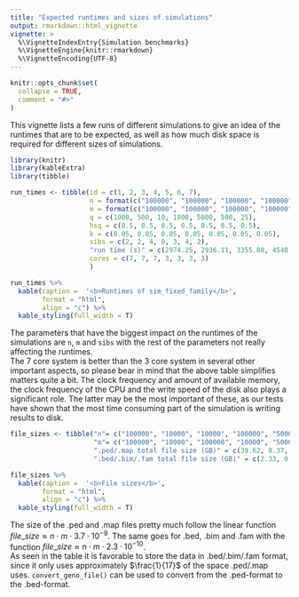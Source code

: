 ```yaml
---
title: "Expected runtimes and sizes of simulations"
output: rmarkdown::html_vignette
vignette: >
  %\VignetteIndexEntry{Simulation benchmarks}
  %\VignetteEngine{knitr::rmarkdown}
  %\VignetteEncoding{UTF-8}
---
```


```r
knitr::opts_chunk$set(
  collapse = TRUE,
  comment = "#>"
)
```

This vignette lists a few runs of different simulations to give an idea of the runtimes that are to be expected, as well as how much disk space is required for different sizes of simulations.
```r
library(knitr)
library(kableExtra)
library(tibble)
```

```r
run_times <- tibble(id = c(1, 2, 3, 4, 5, 6, 7),
                    n = format(c("100000", "100000", "100000", "100000", "100000", "100000", "100000"), digits=7),
                    m = format(c("100000", "100000", "100000", "100000", "100000", "100000", "100000"), digits=7),
                    q = c(1000, 500, 10, 1000, 5000, 500, 25),
                    hsq = c(0.5, 0.5, 0.5, 0.5, 0.5, 0.5, 0.5),
                    k = c(0.05, 0.05, 0.05, 0.05, 0.05, 0.05, 0.05),
                    sibs = c(2, 2, 4, 0, 3, 4, 2),
                    "run time (s)" = c(2974.25, 2936.11, 3355.88, 4540.06, 9551.67, 11207.75, 11581.89),
                    cores = c(7, 7, 7, 3, 3, 3, 3)
                    )
```

```r
run_times %>%
  kable(caption =  '<b>Runtimes of sim_fixed_family</b>',
        format = "html",
        align = "c") %>%
  kable_styling(full_width = T)
```

The parameters that have the biggest impact on the runtimes of the simulations are `n`, `m` and `sibs` with the rest of the parameters not really affecting the runtimes.  
The 7 core system is better than the 3 core system in several other important aspects, so please bear in mind that the above table simplifies matters quite a bit. The clock frequency and amount of available memory, the clock frequency of the CPU and the write speed of the disk also plays a significant role. The latter may be the most important of these, as our tests have shown that the most time consuming part of the simulation is writing results to disk.

```r
file_sizes <- tibble("n"= c("100000", "10000", "10000", "100000", "50000"),
                     "m"= c("100000", "10000", "100000", "10000", "50000"),
                     ".ped/.map total file size (GB)" = c(39.62, 0.37, 3.73, 3.73, 9.31),
                     ".bed/.bim/.fam total file size (GB)" = c(2.33, 0.02, 0.23, 0.23, 0.58))

```

```r
file_sizes %>%
  kable(caption =  '<b>File sizes</b>',
        format = "html",
        align = "c") %>%
  kable_styling(full_width = T)
```

The size of the .ped and .map files pretty much follow the linear function $file\_size \approx n \cdot m \cdot 3.7 \cdot 10^{-9}$. The same goes for .bed, .bim and .fam with the function $file\_size \approx n \cdot m \cdot 2.3 \cdot 10^{-10}$.  
As seen in the table it is favorable to store the data in .bed/.bim/.fam format, since it only uses approximately $\frac{1}{17}$ of the space .ped/.map uses. `convert_geno_file()` can be used to convert from the .ped-format to the .bed-format.
